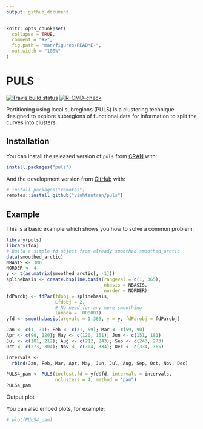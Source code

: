 ```yaml
---
output: github_document
---
```


<!-- README.md is generated from README.Rmd. Please edit that file -->

```r
knitr::opts_chunk$set(
  collapse = TRUE,
  comment = "#>",
  fig.path = "man/figures/README-",
  out.width = "100%"
)
```

# PULS

<!-- badges: start -->
[![Travis build status](https://travis-ci.com/vinhtantran/puls.svg?branch=master)](https://travis-ci.com/vinhtantran/puls)
[![R-CMD-check](https://github.com/vinhtantran/puls/workflows/R-CMD-check/badge.svg)](https://github.com/vinhtantran/puls/actions)
<!-- badges: end -->

Partitioning using local subregions (PULS) is a clustering technique designed to explore subregions of functional data for information to split the curves into clusters.

## Installation

You can install the released version of `puls` from [CRAN](https://CRAN.R-project.org) with:

```r
install.packages("puls")
```

And the development version from [GitHub](https://github.com/) with:

```r
# install.packages("remotes")
remotes::install_github("vinhtantran/puls")
```

## Example

This is a basic example which shows you how to solve a common problem:

```r
library(puls)
library(fda)
# Build a simple fd object from already smoothed smoothed_arctic
data(smoothed_arctic)
NBASIS <- 300
NORDER <- 4
y <- t(as.matrix(smoothed_arctic[, -1]))
splinebasis <- create.bspline.basis(rangeval = c(1, 365),
                                    nbasis = NBASIS,
                                    norder = NORDER)
fdParobj <- fdPar(fdobj = splinebasis,
                  Lfdobj = 2,
                  # No need for any more smoothing
                  lambda = .000001)
yfd <- smooth.basis(argvals = 1:365, y = y, fdParobj = fdParobj)

Jan <- c(1, 31); Feb <- c(31, 59); Mar <- c(59, 90)
Apr <- c(90, 120); May <- c(120, 151); Jun <- c(151, 181)
Jul <- c(181, 212); Aug <- c(212, 243); Sep <- c(243, 273)
Oct <- c(273, 304); Nov <- c(304, 334); Dec <- c(334, 365)

intervals <-
  rbind(Jan, Feb, Mar, Apr, May, Jun, Jul, Aug, Sep, Oct, Nov, Dec)

PULS4_pam <- PULS(toclust.fd = yfd$fd, intervals = intervals,
                  nclusters = 4, method = "pam")
PULS4_pam
```

Output plot

You can also embed plots, for example:

```r
# plot(PULS4_pam)
```
